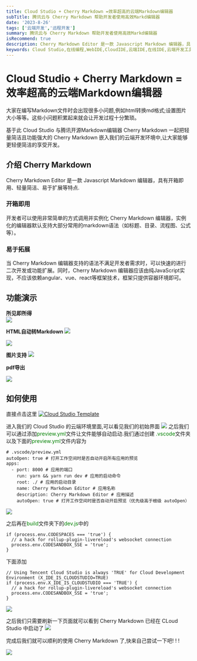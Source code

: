 ```yaml
---
title: Cloud Studio + Cherry Markdown =效率超高的云端Markdown编辑器
subTitle: 腾讯云与 Cherry Markdown 帮助开发者使用高效Markd编辑器
date: '2023-8-26'
tags: ['云端开发','远程开发']
summary: 腾讯云与 Cherry Markdown 帮助开发者使用高效Markd编辑器
isRecommend: true
description: Cherry Markdown Editor 是一款 Javascript Markdown 编辑器，具有开箱即用、轻量简洁、易于扩展等特点. 它可以运行在浏览器或服务端(NodeJs)。
keywords: Cloud Studio,在线编程,WebIDE,CloudIDE,云端IDE,在线IDE,云端开发工具,在线集成开发环境,开发环境分享,代码托管,在线开发,在线调试,软件团队协作
---
```

#  Cloud Studio + Cherry Markdown =效率超高的云端Markdown编辑器


大家在编写Markdown文件时会出现很多小问题,例如html转换md格式;设置图片大小等等。这些小问题积累起来就会让开发过程十分繁琐。
  
  基于此 Cloud Studio 与腾讯开源Markdown编辑器 Cherry Markdown 一起把轻量简洁且功能强大的 Cherry Markdown 嵌入我们的云端开发环境中,让大家能够更轻便简洁的享受开发。


## 介绍 Cherry Markdown 

Cherry Markdown Editor 是一款 Javascript Markdown 编辑器，具有开箱即用、轻量简洁、易于扩展等特点.

###  **开箱即用**

开发者可以使用非常简单的方式调用并实例化 Cherry
Markdown 编辑器，实例化的编辑器默认支持大部分常用的markdown语法（如标题、目录、流程图、公式等）。

###  **易于拓展**

当 Cherry Markdown
编辑器支持的语法不满足开发者需求时，可以快速的进行二次开发或功能扩展。同时，Cherry Markdown 编辑器应该由纯JavaScript实现，不应该依赖angular、vue、react等框架技术，框架只提供容器环境即可。

## **功能演示**


 **所见即所得**  
![](https://help-assets-1257242599.cos.ap-shanghai.myqcloud.com/enterprise/2023/8/640-1.gif)

 **HTML自动转Markdown** 
  ![](https://help-assets-1257242599.cos.ap-shanghai.myqcloud.com/enterprise/2023/8/640-3.gif)

  ![](https://help-assets-1257242599.cos.ap-shanghai.myqcloud.com/enterprise/2023/8/640.png)


 **图片支持**
 ![](https://help-assets-1257242599.cos.ap-shanghai.myqcloud.com/enterprise/2023/8/640-1.png)
  
 **pdf导出**  

  ![](https://help-assets-1257242599.cos.ap-shanghai.myqcloud.com/enterprise/2023/8/640-2.png)

  

 ## 如何使用

 直接点击这里
[![Cloud Studio Template](https://cs-res.codehub.cn/common/assets/icon-badge.svg)](https://cloudstudio.net#https://github.com/Tencent/cherry-markdown)

 进入我们的 Cloud Studio 的云端环境里面,可以看见我们的初始界面
 ![](https://help-assets-1257242599.cos.ap-shanghai.myqcloud.com/enterprise/2023/8/2.png)
之后我们可以通过添加<span style="color:green">preview.yml</span>文件让文件能够自动启动.我们通过创建
<span style="color:green">.vscode</span>文件夹以及下面的<span style="color:green">preview.yml</span>文件内容为

```
# .vscode/preview.yml
autoOpen: true # 打开工作空间时是否自动开启所有应用的预览
apps:
  - port: 8000 # 应用的端口
    run: yarn && yarn run dev # 应用的启动命令
    root: ./ # 应用的启动目录
    name: Cherry Markdown Editor # 应用名称
    description: Cherry Markdown Editor # 应用描述
    autoOpen: true # 打开工作空间时是否自动开启预览（优先级高于根级 autoOpen）
```

![](https://help-assets-1257242599.cos.ap-shanghai.myqcloud.com/enterprise/2023/8/3.png)

之后再在<span style="color:green">build</span>文件夹下的<span style="color:green">dev.js</span>中的  
```
if (process.env.CODESPACES === 'true') {
  // a hack for rollup-plugin-livereload's websocket connection
  process.env.CODESANDBOX_SSE = 'true';
}

```
下面添加
```
// Using Tencent Cloud Studio is always 'TRUE' for Cloud Development Environment (X_IDE_IS_CLOUDSTUDIO=TRUE)
if (process.env.X_IDE_IS_CLOUDSTUDIO === 'TRUE') {
  // a hack for rollup-plugin-livereload's websocket connection
  process.env.CODESANDBOX_SSE = 'true';
}
```
![](https://help-assets-1257242599.cos.ap-shanghai.myqcloud.com/enterprise/2023/8/1.png)

之后我们只需要刷新一下页面就可以看到 Cherry Markdown 已经在 CLoud Studio 中启动了
![](https://help-assets-1257242599.cos.ap-shanghai.myqcloud.com/enterprise/2023/8/5.png)

完成后我们就可以顺利的使用 Cherry Markdown 了,快来自己尝试一下吧! ! !

![](https://help-assets-1257242599.cos.ap-shanghai.myqcloud.com/enterprise/2023/8/6.png)

